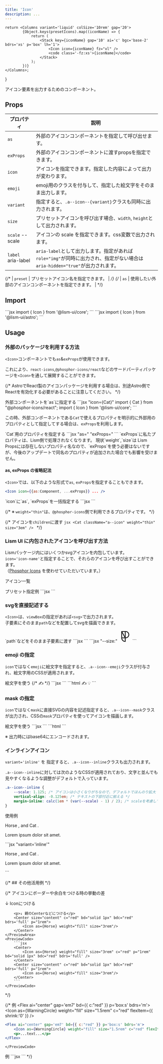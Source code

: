 ```yaml
---
title: 'Icon'
description: ...
---
```



	return <Columns variant='liquid' colSize='10rem' gap='20'>
			{Object.keys(presetIcons).map((iconName) => {
				return (
					<Stack key={iconName} gap='10' ai='c' bgc='base-2' bdrs='xs' p='box' lh='1'>
						<Icon icon={iconName} fz="xl" />
						<code class='-fz:xs'>{iconName}</code>
					</Stack>
				);
			})}
	</Columns>;
}


アイコン要素を出力するためのコンポーネント。


## Props

| プロパティ | 説明 |
|---|---|
| `as` | 外部のアイコンコンポーネントを指定して呼び出せます。 |
| `exProps` | 外部のアイコンコンポーネントに渡すpropsを指定できます。 |
| `icon` | アイコンを指定できます。指定した内容によって出力が変わります。 |
| `emoji`| emoji用のクラスを付与して、指定した絵文字をそのまま出力します。 |
| `variant` | 指定すると、`.a--icon--{variant}`クラスも同時に出力されます。 |
| `size` | プリセットアイコンを呼び出す場合、`width`, `height`として出力されます。|
| `scale` <PropBadge type="cssvar">--scale</PropBadge>| アイコンの scale を指定できます。css変数で出力されます。 |
| `label` <PropBadge type="attr">aria-label</PropBadge>| `aria-label`として出力します。指定があれば`role="img"`が同時に出力され、指定がない場合は`aria-hidden="true"`が出力されます。 |


{/* | `preset` | プリセットアイコン名を指定できます。 | */}
{/* | `as` | 使用したい外部のアイコンコンポーネントを指定できます。 | */}



## Import

<Preview>
	<PreviewCode slot='tab' label='React'>
```jsx
import { Icon } from '@lism-ui/core';
```
	</PreviewCode>
	<PreviewCode slot='tab' label='Astro'>
```jsx
import { Icon } from '@lism-ui/astro';
```
	</PreviewCode>
</Preview>


## Usage


### 外部のパッケージを利用する方法

`<Icon>`コンポーネントでも`as`&`exProps`が使用できます。

これにより、`react-icons`,`@phosphor-icons/react`などのサードパーティパッケージを`<Icon>`を通して展開することができます。

{/* <Callout type='warning'>
AstroでReact製のアイコンパッケージを利用する場合は、別途Astro側でReactを有効化する必要があることに注意してください。
</Callout> */}

<Spacer h={10}/>


<Preview>
	<PreviewTitle>外部コンポーネントを`as`に指定する</PreviewTitle>
	<PreviewArea resize p={20}>
		<Icon as={Cat} c='black' fz='2rem'/>
	</PreviewArea>
	<PreviewCode>
```jsx "icon={Cat}"
import { Cat } from "@phosphor-icons/react";
import { Icon } from '@lism-ui/core';

<Icon as={Cat} c='black' fz='2rem'/>
```
	</PreviewCode>
</Preview>


この時、外部コンポーネントである`Cat`で使えるプロパティを明示的に外部用のプロパティとして指定してする場合は、`exProps`を利用します。

<Preview>
	<PreviewTitle>`Cat`用のプロパティを指定する</PreviewTitle>
	<PreviewArea resize p={20}>
		<Icon as={Cat} exProps={{ weight:'fill', size:'3em' }} c='blue' />
	</PreviewArea>
	<PreviewCode>
		```jsx "as=" "exProps="
		<Icon as={Cat} exProps={{ weight:'fill', size:'3em' }} c='blue' />
		```
	</PreviewCode>
</Preview>

<Note type='note' title='Note'>
`exProps`に私たプロパティは、Lism側で処理されなくなります。  
現状`weight`,`size`は Lism Propsには存在しないプロパティ名なので、`exProps`を使う必要はないですが、今後のアップデートで同名のプロパティが追加された場合でも影響を受けません。
</Note>

<Spacer h={10}/>

#### as, exProps の省略記法

`<Icon>`では、以下のような形式で`as`, `exProps`を指定することもできます。

```jsx
<Icon icon={{as:Component, ...exProps}} ... />
```

<Preview>
	<PreviewTitle>`icon`に`as`, `exProps`を一括指定する</PreviewTitle>
	<PreviewArea resize p={20}>
		<Icon icon={{as:Cat, weight:'fill', size:'3em'}} c='black' />
	</PreviewArea>
	<PreviewCode>
		```jsx
		<Icon icon={{as:Cat, weight:'fill', size:'3em'}} c='black' />
		``` 
	</PreviewCode>
</Preview>



{/* ※ `weight="thin"`は、`@phosphor-icons`側で利用できるプロパティです。 */}

{/* <Preview>
	<PreviewTitle>アイコンを`children`に渡す</PreviewTitle>
	<PreviewArea resize p={20}>
		<Cat className="a--icon" weight="thin" size="3em" />
	</PreviewArea>
	<PreviewCode>
		```jsx
		<Cat className="a--icon" weight="thin" size="3em" />
		```
	</PreviewCode>
</Preview> */}



### Lism UI に内包されたアイコンを呼び出す方法

Lismパッケージ内にはいくつかsvgアイコンを内包しています。  
`icon='icon-name'`と指定することで、それらのアイコンを呼び出すことができます。  
（[Phosphor Icons](https://phosphoricons.com/) を使わせていただいています。）

<PreviewTitle>アイコン一覧</PreviewTitle>

<Container>
<PrestIcons/>
</Container>

<Preview>
	<PreviewTitle>プリセット指定例</PreviewTitle>
	<PreviewArea resize p={20}>
		<Cluster gap={20}>
			<Icon icon='lightbulb' size='40px' />
			<Icon icon='warning' fz='2xl' c='blue' />
		</Cluster>
	</PreviewArea>
	<PreviewCode>
		```jsx
		<Cluster gap={20}>
			<Icon icon='lightbulb' size='40px' />
			<Icon icon='warning' fz='2xl' c='blue' />
		</Cluster>
		```
	</PreviewCode>
</Preview>



### svgを直接記述する

`<Icon>`は、`viewBox`の指定があれば`<svg>`で出力されます。  
子要素にそのまま`path`などを配置してsvgを描画できます。


<Preview>
	<PreviewTitle>`path`などをそのまま子要素に渡す</PreviewTitle>
	<PreviewArea resize p={20}>
		<Icon viewBox='0 0 256 256' label='Phosphor Icons のロゴ' fz='3em' c='red'>
			<path d='M144,24H64a8,8,0,0,0-8,8V160a80.09,80.09,0,0,0,80,80,8,8,0,0,0,8-8V168a72,72,0,0,0,0-144ZM72,62.54,122.32,152H72Zm56,66.92L77.68,40H128ZM72.51,168H128v55.5A64.14,64.14,0,0,1,72.51,168ZM144,152V40a56,56,0,0,1,0,112Z'></path>
		</Icon>
	</PreviewArea>
	<PreviewCode slot='tab' label='JSX'>
		```jsx
		<Icon viewBox='0 0 256 256' label='Phosphor Icons のロゴ' fz='3em' c='red'>
			<path d='M144,24H64a8,8,0,0,0-8,8V160a80.09,80.09,0,0,0,80,80,8,8,0,0,0,8-8V168a72,72,0,0,0,0-144ZM72,62.54,122.32,152H72Zm56,66.92L77.68,40H128ZM72.51,168H128v55.5A64.14,64.14,0,0,1,72.51,168ZM144,152V40a56,56,0,0,1,0,112Z'></path>
		</Icon>
		```
	</PreviewCode>
	<PreviewCode slot='tab' label='HTML'>
		```jsx "--size:"
		<svg xmlns="http://www.w3.org/2000/svg" viewBox="0 0 256 256" width="3em" height="3em" fill="currentColor" focusable="false" aria-label="Phosphor Icons のロゴ" role="img" class="a--icon -c:" style="--c:var(--red)">
			<path d="M144,24H64a8,8,0,0,0-8,8V160a80.09,80.09,0,0,0,80,80,8,8,0,0,0,8-8V168a72,72,0,0,0,0-144ZM72,62.54,122.32,152H72Zm56,66.92L77.68,40H128ZM72.51,168H128v55.5A64.14,64.14,0,0,1,72.51,168ZM144,152V40a56,56,0,0,1,0,112Z"></path>
		</svg>
		```
	</PreviewCode>
</Preview>


### emoji の指定

`icon`ではなく`emoji`に絵文字を指定すると、`.a--icon--emoji`クラスが付与され、絵文字用のCSSが適用されます。

<Preview>
	<PreviewTitle>絵文字を使う</PreviewTitle>
	<PreviewArea resize p={20}>
		<Flex gap='20'>
			<Icon emoji='✍️' fz='2xl' />
			{/* <Icon variant='emoji' fz='2xl'>✍️</Icon> */}
			<Icon emoji='💡' fz='2xl' />
		</Flex>
	</PreviewArea>
	<PreviewCode slot='tab' label='Component'>
		```jsx
		<Icon emoji='✍️' fz='2xl' />
		<Icon emoji='💡' fz='2xl' />
		```
	</PreviewCode>
	<PreviewCode slot='tab' label='HTML'>
		```html
		<span class="a--icon a--icon--emoji -fz:2xl" aria-hidden="true">✍️</span>
		<span class="a--icon a--icon--emoji -fz:2xl" aria-hidden="true">💡</span>
		```
	</PreviewCode>
</Preview>


### mask の指定

`icon`ではなく`mask`に直接SVGの内容を記述指定すると、`.a--icon--mask`クラスが出力され、CSSの`mask`プロパティを使ってアイコンを描画します。

<Preview>
	<PreviewTitle>絵文字を使う</PreviewTitle>
	<PreviewArea resize p={20}>
		<Icon
			fz='3xl'
			c='main'
			mask='<svg xmlns="http://www.w3.org/2000/svg" width="32" height="32" fill="#000000" viewBox="0 0 256 256"><path d="M216,64H176a48,48,0,0,0-96,0H40A16,16,0,0,0,24,80V200a16,16,0,0,0,16,16H216a16,16,0,0,0,16-16V80A16,16,0,0,0,216,64ZM128,32a32,32,0,0,1,32,32H96A32,32,0,0,1,128,32Zm88,168H40V80H80V96a8,8,0,0,0,16,0V80h64V96a8,8,0,0,0,16,0V80h40Z"></path></svg>'
		/>
	</PreviewArea>
	<PreviewCode slot='tab' label='Component'>
		```jsx
		<Icon
			fz='3xl'
			c='main'
			mask='<svg xmlns="http://www.w3.org/2000/svg" width="32" height="32" fill="#000000" viewBox="0 0 256 256"><path d="M216,64H176a48,48,0,0,0-96,0H40A16,16,0,0,0,24,80V200a16,16,0,0,0,16,16H216a16,16,0,0,0,16-16V80A16,16,0,0,0,216,64ZM128,32a32,32,0,0,1,32,32H96A32,32,0,0,1,128,32Zm88,168H40V80H80V96a8,8,0,0,0,16,0V80h64V96a8,8,0,0,0,16,0V80h40Z"></path></svg>'
		/>
		```
	</PreviewCode>
	<PreviewCode slot='tab' label='HTML'>
		```html
		<span
			class="a--icon a--icon--mask -fz:3xl -c:main"
			style="--icon-mask:url(data:image/svg+xml;base64,PHN2ZyB4bWxucz0iaHR0cDovL3d3dy53My5vcmcvMjAwMC9zdmciIHdpZHRoPSIzMiIgaGVpZ2h0PSIzMiIgZmlsbD0iIzAwMDAwMCIgdmlld0JveD0iMCAwIDI1NiAyNTYiPjxwYXRoIGQ9Ik0yMTYsNjRIMTc2YTQ4LDQ4LDAsMCwwLTk2LDBINDBBMTYsMTYsMCwwLDAsMjQsODBWMjAwYTE2LDE2LDAsMCwwLDE2LDE2SDIxNmExNiwxNiwwLDAsMCwxNi0xNlY4MEExNiwxNiwwLDAsMCwyMTYsNjRaTTEyOCwzMmEzMiwzMiwwLDAsMSwzMiwzMkg5NkEzMiwzMiwwLDAsMSwxMjgsMzJabTg4LDE2OEg0MFY4MEg4MFY5NmE4LDgsMCwwLDAsMTYsMFY4MGg2NFY5NmE4LDgsMCwwLDAsMTYsMFY4MGg0MFoiPjwvcGF0aD48L3N2Zz4=)" aria-hidden="true"></span>
		```
	</PreviewCode>
</Preview>

※ 出力時にはbase64にエンコードされます。


### インラインアイコン

`variant='inline'` を 指定すると、`.a--icon--inline`クラスも出力されます。

`.a--icon--inline`に対しては次のようなCSSが適用されており、文字と並んでも見やすくなるような調整がデフォルトで入っています。

```css
.a--icon--inline {
	--scale: 1.125; /* アイコンは小さくなりがちなので、デフォルトでほんのり拡大 */
	vertical-align: -0.125em; /* テキストの下部付近に揃える */
	margin-inline: calc(1em * (var(--scale) - 1) / 2); /* scaleを考慮してマージンをつける */
}
```

<Preview>
	<PreviewTitle>使用例</PreviewTitle>
	<PreviewArea resize p={20}>
		<p>Horse <Icon variant='inline' as={Horse} />, and Cat <Icon variant='inline' as={Cat}/>.</p>
		<p><Icon variant='inline' icon={{as:WarningCircle, weight:'fill'}} scale='2' c='red' /> Lorem ipsum dolor sit amet.</p>
	</PreviewArea>
	<PreviewCode>
		```jsx "variant='inline'"
		<p>
			Horse <Icon variant='inline' as={Horse} />, and Cat <Icon variant='inline' as={Cat}/>.
		</p>
		<p>
			<Icon variant='inline' icon={{as:WarningCircle, weight:'fill'}} scale='2' c='red' /> Lorem ipsum dolor sit amet.
		</p>
		```
	</PreviewCode>
</Preview>



{/* ## その他活用例 */}

{/* <Preview>
	<PreviewTitle>アイコンにボーダーや余白をつける時の挙動の差</PreviewTitle>
	<PreviewArea resize p={20}>
		<p>↓ Iconにつける</p>
		<Center>
			<Icon as={Horse} weight="fill" size="3rem" c="red" p="1rem" bd="solid 1px" bdc="red" bdrs='full' />
		</Center>

		<p>↓ 親のCenterなどにつける</p>
		<Center size="content" c="red" bd="solid 1px" bdc="red" bdrs='full' p="1rem"> 
			<Icon as={Horse} weight="fill" size="3rem"/>
		</Center>
	</PreviewArea>
	<PreviewCode>
		```jsx
		<Center>
			<Icon as={Horse} weight="fill" size="3rem" c="red" p="1rem" bd="solid 1px" bdc="red" bdrs='full' />
		</Center>
		<Center size="content" c="red" bd="solid 1px" bdc="red" bdrs='full' p="1rem"> 
			<Icon as={Horse} weight="fill" size="3rem"/>
		</Center>
		```
	</PreviewCode>
</Preview> */}


{/* <Preview>
	<PreviewTitle>例</PreviewTitle>
	<PreviewArea resize p={20}>
		<Flex ai="center" gap='em7' bd={{ c:"red" }} p='box:s' bdrs='m'>
			<Icon as={WarningCircle} weight="fill" size="1.5rem" c="red" flexItem={{ shrink:'0' }} />
			<DammyText length="m" />
		</Flex>
	</PreviewArea>
	<PreviewCode>
```jsx
<Flex ai="center" gap='em7' bd={{ c:"red" }} p='box:s' bdrs='m'>
	<Icon as={WarningCircle} weight="fill" size="1.5rem" c="red" flexItem={{ shrink:'0' }} />
	<p>...text...</p>
</Flex>
```
	</PreviewCode>
</Preview>

<Preview>
	<PreviewTitle>例</PreviewTitle>
	<PreviewArea resize p={20}>
		<Stack ai="center" gap={10} p={10} bgc="main" bxsh="1" bdrs='m'>
			<Icon as={ChatCenteredDots} size="2em" c="white" weight="fill" />
			<Box bgc="white" p='box:s' bdrs='s' lh='s'>
				<DammyText length="l" />
			</Box>
		</Stack>
	</PreviewArea>
	<PreviewCode>
```jsx
<Stack ai="center" gap={10} p={10} bgc="main" bxsh="1" bdrs='m'>
	<Icon as={ChatCenteredDots} size="2em" c="white" weight="fill" />
	<Box bgc="white" p='box:s' bdrs='s' lh='s'>
		<DammyText length="l" />
	</Box>
</Stack>
```
	</PreviewCode>
</Preview>
 */}
